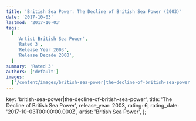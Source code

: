 ```yaml
---
title: 'British Sea Power: The Decline of British Sea Power (2003)'
date: '2017-10-03'
lastmod: '2017-10-03'
tags:
  [
    'Artist British Sea Power',
    'Rated 3',
    'Release Year 2003',
    'Release Decade 2000',
  ]
summary: 'Rated 3'
authors: ['default']
images:
  ['/content/images/british-sea-power|the-decline-of-british-sea-power.jpg']
---
```


  key: 'british-sea-power|the-decline-of-british-sea-power',
  title: 'The Decline of British Sea Power',
  release_year: 2003,
  rating: 6,
  rating_date: '2017-10-03T00:00:00.000Z',
  artist: 'British Sea Power',
};

<MusicRating data={data} />
